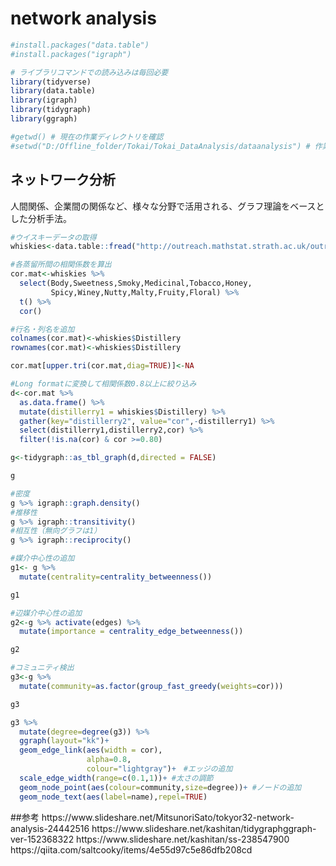 # network analysis

```r
#install.packages("data.table")
#install.packages("igraph")

# ライブラリコマンドでの読み込みは毎回必要
library(tidyverse)
library(data.table)
library(igraph)
library(tidygraph)
library(ggraph)

#getwd() # 現在の作業ディレクトリを確認
#setwd("D:/Offline_folder/Tokai/Tokai_DataAnalysis/dataanalysis") # 作業ディレクトリの変更

```

## ネットワーク分析
人間関係、企業間の関係など、様々な分野で活用される、グラフ理論をベースとした分析手法。

```r
#ウイスキーデータの取得
whiskies<-data.table::fread("http://outreach.mathstat.strath.ac.uk/outreach/nessie/datasets/whiskies.txt",header=TRUE)

#各蒸留所間の相関係数を算出
cor.mat<-whiskies %>% 
  select(Body,Sweetness,Smoky,Medicinal,Tobacco,Honey,
         Spicy,Winey,Nutty,Malty,Fruity,Floral) %>% 
  t() %>% 
  cor()

#行名・列名を追加
colnames(cor.mat)<-whiskies$Distillery
rownames(cor.mat)<-whiskies$Distillery

cor.mat[upper.tri(cor.mat,diag=TRUE)]<-NA

#Long formatに変換して相関係数0.8以上に絞り込み
d<-cor.mat %>% 
  as.data.frame() %>% 
  mutate(distillerry1 = whiskies$Distillery) %>% 
  gather(key="distillerry2", value="cor",-distillerry1) %>% 
  select(distillerry1,distillerry2,cor) %>% 
  filter(!is.na(cor) & cor >=0.80)
```

```r
g<-tidygraph::as_tbl_graph(d,directed = FALSE)

g

#密度
g %>% igraph::graph.density()
#推移性
g %>% igraph::transitivity()
#相互性（無向グラフは1）
g %>% igraph::reciprocity()

#媒介中心性の追加
g1<- g %>%
  mutate(centrality=centrality_betweenness())

g1

#辺媒介中心性の追加
g2<-g %>% activate(edges) %>%
  mutate(importance = centrality_edge_betweenness())

g2

#コミュニティ検出
g3<-g %>% 
  mutate(community=as.factor(group_fast_greedy(weights=cor)))

g3
```

```r
g3 %>% 
  mutate(degree=degree(g3)) %>% 
  ggraph(layout="kk")+
  geom_edge_link(aes(width = cor),
                 alpha=0.8,
                 colour="lightgray")+　#エッジの追加
  scale_edge_width(range=c(0.1,1))+ #太さの調節
  geom_node_point(aes(colour=community,size=degree))+ #ノードの追加
  geom_node_text(aes(label=name),repel=TRUE)
```
##参考
https://www.slideshare.net/MitsunoriSato/tokyor32-network-analysis-24442516
https://www.slideshare.net/kashitan/tidygraphggraph-ver-152368322
https://www.slideshare.net/kashitan/ss-238547900
https://qiita.com/saltcooky/items/4e55d97c5e86dfb208cd
